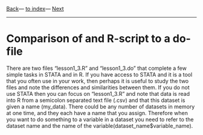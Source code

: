 [Back](lesson1_2.html)---
[to index](../../index.html)---
[Next](../lesson2/lesson2_1.html)

---

# Comparison of and R-script to a do-file


There are two files "lesson1\_3.R" and "lesson1\_3.do" that complete a
few simple tasks in STATA and in R. If you have access to STATA and it
is a tool that you often use in your work, then perhaps it is useful
to study the two files and note the differences and similarities
between them. If you do not use STATA then you can focus on
"lesson1\_3.R" and note that data is read into R from a semicolon
separated text file (.csv) and that this dataset is given a name
(my_data). There could be any number of datasets in memory at one
time, and they each have a name that you assign. Therefore when you
want to do something to a variable in a dataset you need to refer to
the dataset name and the name of the
variable(dataset\_name$variable\_name).
